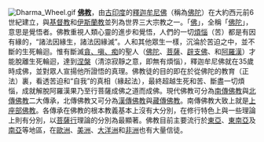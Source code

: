 [[File:Dharma_Wheel.gif|left]]
'''[[佛教|佛教]]'''，由[[古印度|古印度]]的[[釋迦牟尼佛|釋迦牟尼佛]]（稱為[[佛陀|佛陀]]）在大約西元前6世紀建立，與[[基督教|基督教]]和[[伊斯蘭教|伊斯蘭教]]並列為世界三大宗教之一。「[[佛|佛]]」，全稱「[[佛陀|佛陀]]」，意思是覺悟者。佛教重視人類心靈的進步和覺悟，人們的一切[[煩惱|煩惱]]（苦）都是有因有緣的，“諸法因緣生，諸法因緣滅”。人和其他眾生一樣，沉淪於苦迫之中，並不斷的生死輪迴。惟有斷滅[[三毒|貪、嗔、痴]]的聖人（[[佛陀|佛陀]]、[[菩薩|菩薩]]、[[辟支佛|辟支佛]]、和[[阿羅漢|阿羅漢]]）才能脫離生死輪迴，達到[[涅槃|涅槃]]（清涼寂靜之意，即無有煩惱），釋迦牟尼佛就在35歲時成佛，並對眾人宣揚他所證悟的真理。佛教徒的目的即在於從佛陀的教育（正法）裏，看透苦迫和“自我”的真相（緣起法），最終超越生死和苦、斷盡一切煩惱，成就解脫阿羅漢果乃至行菩薩成佛之道而成佛。現代佛教可分為[[南傳佛教|南傳佛教]]與[[北傳佛教|北傳佛教]]二大傳承，北傳佛教又可分為[[漢傳佛教|漢傳佛教]]與[[藏傳佛教|藏傳佛教]]。南傳佛教大致上就是[[上座部佛教|上座部佛教]]。各傳承在佛教的根本教義基本上沒有大分別，在修行特色上與一些理論上則有分別，以[[菩薩行|菩薩行]]理論的分別為最顯著。佛教目前主要流行於[[東亞|東亞]]、[[東南亞|東南亞]]及[[南亞|南亞]]等地區，在[[歐洲|歐洲]]、[[美洲|美洲]]、[[大洋洲|大洋洲]]和[[非洲|非洲]]也有大量信徒。